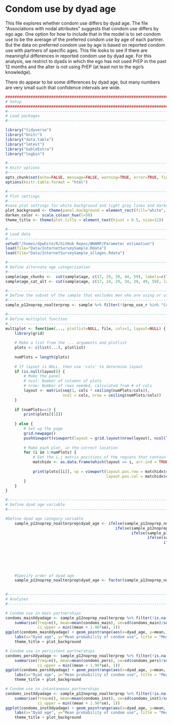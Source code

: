 # Condom use by dyad age
This file explores whether condom use differs by dyad age. The file "Associations with nodal attributes" suggests that condom use differs by ego age. One option for how to include that in the model is to set condom use to be the average of the preferred condom use by age of each partner. But the data on preferred condom use by age is based on reported condom use with partners of specific ages. This file looks to see if there are meaningful differences in reported condom use by dyad age. For this analysis, we restrict to dyads in which the ego has not used PrEP in the past 12 months and the alter is not using PrEP (at least not to the ego's knowledge).

There do appear to be some differences by dyad age, but many numbers are very small such that confidence intervals are wide.
```r
####################################################################################
# Setup
####################################################################################
#-----------------------------------------------------------------------------------
# Load packages
#-----------------------------------------------------------------------------------

library("tidyverse")
library("knitr")
library("data.table")
library("lmtest")
library("kableExtra")
library("logbin")

#-----------------------------------------------------------------------------------
# Knitr options
#-----------------------------------------------------------------------------------
opts_chunk$set(echo=FALSE, message=FALSE, warning=TRUE, error=TRUE, fig.align = "center")
options(knitr.table.format = "html") 

#-----------------------------------------------------------------------------------
# Plot settings
#-----------------------------------------------------------------------------------
#save plot settings for white background and light grey lines and darkening the colors a bit
plot_background <- theme(panel.background = element_rect(fill="white", colour = "black")) + theme(panel.grid.major = element_line(colour = "grey90"))
darken_color <- scale_colour_hue(l=50)
theme_title <- theme(plot.title = element_text(hjust = 0.5, size=12)) 

#-----------------------------------------------------------------------------------
# Load data
#-----------------------------------------------------------------------------------
setwd("/homes/dpwhite/R/GitHub Repos/WHAMP/Parameter estimation")
load(file="Data/InternetSurveySample.Rdata")
load(file="Data/InternetSurveySample_allages.Rdata")

#-----------------------------------------------------------------------------------
# Define alternate age categorization
#-----------------------------------------------------------------------------------
sample$age_chunks <-  cut(sample$age, c(17, 29, 39, 44, 59), labels=c("18-29", "30-39", "40-49", "50-59"))   
sample$age_cat_alt <- cut(sample$age, c(17, 24, 29, 34, 39, 49, 59), labels=c("18-24", "25-29", "30-34", "35-39", "40-49", "50-59"))

#-----------------------------------------------------------------------------------
# Define the subset of the sample that excludes men who are using or used PrEP in the past 12 months or whose partners were using PrEP at last sex
#-----------------------------------------------------------------------------------
sample_p12noprep_noalterprep <- sample %>% filter(!(prep_use_r %in% "Currently taking PrEP") & !(monthsago_lastprep %in% c(0:12)) & !(mrp_prep_r %in% 1))

#----------------------------------------------------------------------------------
# Define multiplot function
#_---------------------------------------------------------------------------------
multiplot <- function(..., plotlist=NULL, file, cols=1, layout=NULL) {
    library(grid)
    
    # Make a list from the ... arguments and plotlist
    plots <- c(list(...), plotlist)
    
    numPlots = length(plots)
    
    # If layout is NULL, then use 'cols' to determine layout
    if (is.null(layout)) {
        # Make the panel
        # ncol: Number of columns of plots
        # nrow: Number of rows needed, calculated from # of cols
        layout <- matrix(seq(1, cols * ceiling(numPlots/cols)),
                         ncol = cols, nrow = ceiling(numPlots/cols))
    }
    
    if (numPlots==1) {
        print(plots[[1]])
        
    } else {
        # Set up the page
        grid.newpage()
        pushViewport(viewport(layout = grid.layout(nrow(layout), ncol(layout))))
        
        # Make each plot, in the correct location
        for (i in 1:numPlots) {
            # Get the i,j matrix positions of the regions that contain this subplot
            matchidx <- as.data.frame(which(layout == i, arr.ind = TRUE))
            
            print(plots[[i]], vp = viewport(layout.pos.row = matchidx$row,
                                            layout.pos.col = matchidx$col))
        }
    }
}

#-----------------------------------------------------------------------------------
# Define dyad age variable
#-----------------------------------------------------------------------------------

#Define dyad age category variable
    sample_p12noprep_noalterprep$dyad_age <- ifelse(sample_p12noprep_noalterprep$age %in% c(18:34) & sample_p12noprep_noalterprep$mrp_ageinyears_approx %in% c(18:34), "YY", 
                                                ifelse(sample_p12noprep_noalterprep$age %in% c(18:34) & sample_p12noprep_noalterprep$mrp_ageinyears_approx %in% c(35:49), "YM",
                                                       ifelse(sample_p12noprep_noalterprep$age %in% c(18:34) & sample_p12noprep_noalterprep$mrp_ageinyears_approx %in% c(50:59), "YO",
                                                              ifelse(sample_p12noprep_noalterprep$age %in% c(35:49) & sample_p12noprep_noalterprep$mrp_ageinyears_approx %in% c(18:34), "MY",
                                                                     ifelse(sample_p12noprep_noalterprep$age %in% c(35:49) & sample_p12noprep_noalterprep$mrp_ageinyears_approx %in% c(35:49), "MM",
                                                                            ifelse(sample_p12noprep_noalterprep$age %in% c(35:49) & sample_p12noprep_noalterprep$mrp_ageinyears_approx %in% c(50:59), "MO",
                                                                                   ifelse(sample_p12noprep_noalterprep$age %in% c(50:59) & sample_p12noprep_noalterprep$mrp_ageinyears_approx %in% c(18:34), "OY",
                                                                                          ifelse(sample_p12noprep_noalterprep$age %in% c(50:59) & sample_p12noprep_noalterprep$mrp_ageinyears_approx %in% c(35:49), "OM",
                                                                                                 ifelse(sample_p12noprep_noalterprep$age %in% c(50:59) & sample_p12noprep_noalterprep$mrp_ageinyears_approx %in% c(50:59), "OO",
                                                                                                        NA)))))))))

    #Specify order of dyad age
    sample_p12noprep_noalterprep$dyad_age <- factor(sample_p12noprep_noalterprep$dyad_age, levels = c("YY", "YM", "YO", "MY", "MM", "MO",
                                                                                                      "OY", "OM", "OO"))
```

```r
    
#-----------------------------------------------------------------------------------
# Analyses
#-----------------------------------------------------------------------------------

# Condom use in main partnerships
condoms_mainXdyadage <- sample_p12noprep_noalterprep %>% filter(!is.na(condoms_main) & !is.na(dyad_age)) %>% group_by(dyad_age) %>% 
    summarise(freq=n(), mean=mean(condoms_main), se=sd(condoms_main)/sqrt(freq), ci_lower = max((mean - 1.96*se), 0), 
              ci_upper = min((mean + 1.96*se), 1))
ggplot(condoms_mainXdyadage) + geom_pointrange(aes(x=dyad_age, y=mean, ymin=ci_lower, ymax=ci_upper)) + 
    labs(x="Dyad age", y="Mean probability of condom use", title = "Mean probability of condom use in main partnerships by dyad age") + 
    theme_title + plot_background

# Condom use in persistent partnerships
condoms_persXdyadage <- sample_p12noprep_noalterprep %>% filter(!is.na(condoms_pers) & !is.na(dyad_age)) %>% group_by(dyad_age) %>% 
    summarise(freq=n(), mean=mean(condoms_pers), se=sd(condoms_pers)/sqrt(freq), ci_lower = max((mean - 1.96*se), 0), 
              ci_upper = min((mean + 1.96*se), 1))
ggplot(condoms_persXdyadage) + geom_pointrange(aes(x=dyad_age, y=mean, ymin=ci_lower, ymax=ci_upper)) + 
    labs(x="Dyad age", y="Mean probability of condom use", title = "Mean probability of condom use in persistent partnerships by dyad age") + 
    theme_title + plot_background

# Condom use in intantaneous partnerships
condoms_instXdyadage <- sample_p12noprep_noalterprep %>% filter(!is.na(condoms_inst) & !is.na(dyad_age)) %>% group_by(dyad_age) %>% 
    summarise(freq=n(), mean=mean(condoms_inst), se=sd(condoms_inst)/sqrt(freq), ci_lower = max((mean - 1.96*se), 0), 
              ci_upper = min((mean + 1.96*se), 1))
ggplot(condoms_instXdyadage) + geom_pointrange(aes(x=dyad_age, y=mean, ymin=ci_lower, ymax=ci_upper)) + 
    labs(x="Dyad age", y="Mean probability of condom use", title = "Mean probability of condom use in instantaneous partnerships by dyad age") + 
    theme_title + plot_background

```